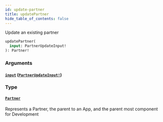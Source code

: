 ```yaml
---
id: update-partner
title: updatePartner
hide_table_of_contents: false
---
```



Update an existing partner

```graphql
updatePartner(
  input: PartnerUpdateInput!
): Partner!
```


### Arguments

#### [`input`](#) ([`PartnerUpdateInput!`](/adminidentity/api/graphql-admin/reference/inputs/partner-update-input))




### Type

#### [`Partner`](/adminidentity/api/graphql-admin/reference/objects/partner)

Represents a Partner, the parent to an App, and the parent most component for Development




